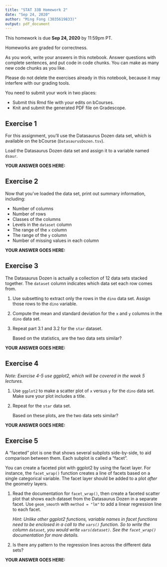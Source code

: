 ```yaml
---
title: "STAT 33B Homework 2"
date: "Sep 24, 2020"
author: "Ming Fong (3035619833)"
output: pdf_document
---
```


This homework is due __Sep 24, 2020__ by 11:59pm PT.

Homeworks are graded for correctness. 

As you work, write your answers in this notebook. Answer questions with
complete sentences, and put code in code chunks. You can make as many new code
chunks as you like.

Please do not delete the exercises already in this notebook, because it may
interfere with our grading tools.

You need to submit your work in two places:

* Submit this Rmd file with your edits on bCourses.
* Knit and submit the generated PDF file on Gradescope.

Exercise 1
----------

For this assignment, you'll use the Datasaurus Dozen data set, which is
available on the bCourse (`DatasaurusDozen.tsv`).

Load the Datasaurus Dozen data set and assign it to a variable named `dsaur`.

**YOUR ANSWER GOES HERE:**



Exercise 2
----------

Now that you've loaded the data set, print out summary information, including:

+ Number of columns
+ Number of rows
+ Classes of the columns
+ Levels in the `dataset` column
* The range of the `x` column
* The range of the `y` column
* Number of missing values in each column

**YOUR ANSWER GOES HERE:**



Exercise 3
----------

The Datasaurus Dozen is actually a collection of 12 data sets stacked together.
The `dataset` column indicates which data set each row comes from.

1. Use subsetting to extract only the rows in the `dino` data set. Assign those
   rows to the `dino` variable.

2. Compute the mean and standard deviation for the `x` and `y` columns in the
   `dino` data set.

3. Repeat part 3.1 and 3.2 for the `star` dataset.

   Based on the statistics, are the two data sets similar?

**YOUR ANSWER GOES HERE:**




Exercise 4
----------

_Note: Exercise 4-5 use ggplot2, which will be covered in the week 5 lectures._

1. Use `ggplot2` to make a scatter plot of `x` versus `y` for the `dino` data
   set. Make sure your plot includes a title.

2. Repeat for the `star` data set.

   Based on these plots, are the two data sets similar?

**YOUR ANSWER GOES HERE:**




Exercise 5
----------

A "faceted" plot is one that shows several subplots side-by-side, to aid
comparison between them. Each subplot is called a "facet".

You can create a faceted plot with ggplot2 by using the facet layer. For
instance, the `facet_wrap()` function creates a line of facets based on a
single categorical variable. The facet layer should be added to a plot _after_
the geometry layers.

1.  Read the documentation for `facet_wrap()`, then create a faceted scatter
    plot that shows each dataset from the Datasaurus Dozen in a separate facet.
    Use `geom_smooth` with `method = "lm"` to add a linear regression line to
    each facet.

    _Hint: Unlike other ggplot2 functions, variable names in facet functions
    need to be enclosed in a call to the `vars()` function. So to write the
    column `dataset`, you would write `vars(dataset)`. See the `facet_wrap()`
    documentation for more details._

2. Is there any pattern to the regression lines across the different data sets?

**YOUR ANSWER GOES HERE:**


